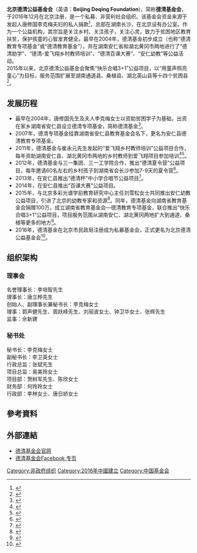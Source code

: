 {{Multiple issues|
{{Dead end|time=2020-11-06T09:11:10+00:00}}
{{Orphan|time=2020-11-06T09:11:10+00:00}}
{{Prose|time=2020-11-06T09:10:13+00:00}}
}}
{{Infobox organization

| name = 北京德清公益基金会
<br>


| founder     = 唐修国、李克梅 
<br>


| leader_name = 唐立桦
<br>


| type = 私募社会组织
<br>


| purpose = 用童声照亮童心

<br>
| 收入 = 1934.78万元人民币（截止2020年7月）（捐款）
<br>

| location = 湖南省长沙市经济开发区三一街区2902号
<br>


| website = http://www.dqjjh.com/project/bai-ke-da-sai.htm
}}

'''北京德清公益基金会'''（英语：'''Beijing Deqing Foundation''')，简称'''德清基金会'''，于2016年12月在北京注册，是一个私募、非营利社会组织。该基金会资金来源于发起人唐修国李克梅夫妇的私人捐款<ref>{{cite web |author1=深圳国际公益学院 |title=乡村中小学音乐教育公益探路人李克梅：真做公益一定要有点志向 |url=http://www.cgpi.org.cn/content/details42_4270.html |website=深圳国际公益学院 |accessdate=2020-10-10 |archive-date=2019-05-24 |archive-url=https://web.archive.org/web/20190524093945/http://www.cgpi.org.cn/content/details42_4270.html }}</ref>，总部在湖南长沙，在北京设有办公室。作为一个公益机构，其宗旨是关注乡村、关注孩子，关注心灵，致力于贫困地区教育扶贫，保护孩童的心智发育健全。最早在2004年，德清基金初步成立（也称“德清教育专项基金”或“德清教育基金”），并在湖南安仁省和湖北黄冈市两地进行了“德清助学”、“德清-爱飞翔乡村教师培训”、“德清百课大赛”、“安仁幼教”等公益活动。
<br>
2015年以来，北京德清公益基金会聚焦“快乐合唱3+1”公益项目，以“用童声照亮童心”为目标，服务范围扩展至湖南通道县、桑植县、湖北英山县等十四个贫困县<ref>{{cite web |author1=易美玲 、刘俊杰 、张亚男 |title=合唱扶贫点亮乡村孩子们心中的美好 ——记合唱公益践行者周跃峰 |url=http://www.chinachorus.com/index.php?g=home&m=news&a=show&id=739 |website=合唱e家 |accessdate=2020-12-13}}</ref>。

== 发展历程 ==
* 最早在2004年，唐修国先生及夫人李克梅女士以资助贫困学子为基础，出资在家乡湖南省安仁县设立德清专项基金，简称德清基金<ref>{{cite web |author1=深圳国际公益学院 |title=乡村中小学音乐教育公益探路人李克梅：真做公益一定要有点志向 |url=http://www.cgpi.org.cn/content/details42_4270.html |access-date=2020-10-10 |archive-date=2019-05-24 |archive-url=https://web.archive.org/web/20190524093945/http://www.cgpi.org.cn/content/details42_4270.html }}</ref>。
* 2007年，德清专项基金挂靠湖南省安仁县教育基金会名下，更名为安仁县德清教育专项基金。
* 2011年，德清基金与崔永元先生发起的“爱飞翔乡村教师培训”公益项目合作，每年资助湖南安仁县、湖北黄冈市两地的乡村教师到爱飞翔项目参加培训<ref>{{cite web |author1=中国发展简报 |title=德清与爱飞翔一起飞 |url=http://www.chinadevelopmentbrief.org.cn/org5694/news-5156-1.html |accessdate=2020-10-10}}</ref><ref>{{cite web |author1=黄冈慈善总会 |title=德清教育专项基金为黄冈教育事业发展助推添力 |url=http://www.hgcszh.org/NewsShow/-7/629.html |accessdate=2020-10-09 |archive-date=2020-10-12 |archive-url=https://web.archive.org/web/20201012050951/http://www.hgcszh.org/NewsShow/-7/629.html }}</ref>。
* 2012年，德清基金与三一集团、三一工学院合作，推出“德清夏令营”公益项目，每年邀请60名左右的乡村孩子到湖南省会长沙参加7-9天的夏令营<ref>{{cite web |author1=安仁教育 |title=“梦之翼”合唱团赴“德清夏令营”之约 |url=http://hnczedu.com/Item/81446.aspx |website=郴州市教育科学研究院 |access-date=2020-10-30 |archive-date=2020-11-06 |archive-url=https://web.archive.org/web/20201106180228/http://hnczedu.com/Item/81446.aspx }}</ref>。
* 2013年，在安仁县推出“德清杯”中小学合唱节公益项目<ref>{{cite web |author1=德清基金会 |title=德清基金会简介 |url=http://www.dqjjh.com/about/ji-jin-hui-jian-jie.htm |accessdate=2020-10-09}}</ref>。
* 2014年，在安仁县推出“百课大赛”公益项目。
* 2015年，与北京多彩光谱学前教育研究中心主任刘雪松女士共同推出安仁幼教公益项目，引进了北京的幼教专家和资源<ref>{{cite news |author1=安仁县教育局 |title=公益扶贫助力安仁幼教全面升级 |accessdate=2020-10-10 |agency=安仁新闻网}}</ref>。同年，德清基金向湖南省教育基金会捐赠100万，成立湖南省教育基金会—德清教育专项基金，联合推出“快乐合唱3+1”公益项目，项目服务范围从湖南安仁、湖北黄冈两地扩大到通道、桑植等更多的地方<ref>{{cite web |author1=湖南省教育厅 |title=省、市教育基金会研讨基金发展与教育扶贫 |url=http://jyt.hunan.gov.cn/jyt/sjyt/xxgk/gzdt/tpxw/201701/t20170121_3963524.html |accessdate=2020-10-14}}</ref>。
* 2016年，德清基金在北京市民政局注册成为私募基金会，正式更名为北京德清公益基金会<ref>{{cite news |author1=中国公益新闻网 |title=北京德清公益基金会 |url=http://www.cpwnews.com/index.php?m=wap&siteid=1&a=show&catid=18&typeid=6&id=20462 |accessdate=2020-10-29 |archive-date=2020-11-02 |archive-url=https://web.archive.org/web/20201102182901/http://www.cpwnews.com/index.php?m=wap&siteid=1&a=show&catid=18&typeid=6&id=20462 }}</ref>。

== 组织架构 ==
=== 理事会 ===
名誉理事长：李培智先生<br>

理事长：唐立桦先生<br>

创始人、副理事长兼秘书长：李克梅女士<br>

理事：郭声健先生、周跃峰先生、刘丽波女士、钟卫华女士、张辉先生<br>

监事：佘新建

=== 秘书处 ===
秘书长：李克梅女士<br>

副秘书长：李卫英女士<br>

行政总监：张斌先生<br>

项目总监：易美玲女士<br>

项目部：贺树军先生、陈欣女士<br>

财务部：何玲玲女士<br>

行政部：李林女士、唐日娇女士<br>

== 參考資料 ==
{{Reflist|2}}

== 外部連結 ==
*[http://www.dqjjh.com 德清基金会官网] {{Wayback|url=http://www.dqjjh.com/ |date=20180827114812 }}
*[https://www.facebook.com/BeijingDeqingFoundation 德清基金会Facebook 专页]

[[Category:非政府组织|Category:非政府组织]]
[[Category:2016年中國建立|Category:2016年中國建立]]
[[Category:中国基金会|Category:中国基金会]]